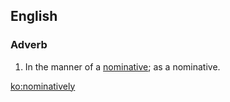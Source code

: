==English==

===Adverb===
{{en-adv}}

# In the manner of a [[nominative]]; as a nominative.

[[ko:nominatively]]